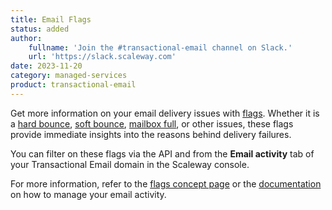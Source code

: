 ```yaml
---
title: Email Flags
status: added
author:
    fullname: 'Join the #transactional-email channel on Slack.'
    url: 'https://slack.scaleway.com'
date: 2023-11-20
category: managed-services
product: transactional-email
---
```


Get more information on your email delivery issues with [flags](/managed-services/transactional-email/concepts/#flags). Whether it is a [hard bounce](/managed-services/transactional-email/concepts/#hard-bounce), [soft bounce](/managed-services/transactional-email/concepts/#soft-bounce), [mailbox full](/managed-services/transactional-email/concepts/#flags), or other issues, these flags provide immediate insights into the reasons behind delivery failures.

You can filter on these flags via the API and from the **Email activity** tab of your Transactional Email domain in the Scaleway console.

For more information, refer to the [flags concept page](/managed-services/transactional-email/concepts/#flags) or the [documentation](/managed-services/transactional-email/how-to/manage-email-activity/) on how to manage your email activity.


